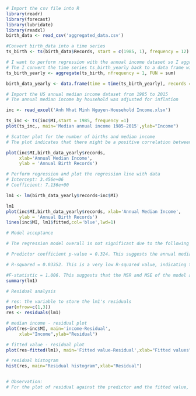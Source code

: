```r
# Import the csv file into R
library(readr)
library(forecast)
library(lubridate)
library(readxl)
birth_data <- read_csv('aggregated_data.csv')

#Convert birth_data into a time series
ts_birth <- ts(birth_data$Records, start = c(1985, 1), frequency = 12)

```
```r
# I want to perform regression with the annual income dataset so I aggregate the monthly ts_birth dataset to an annual dataset.
# The I convert the time series ts_birth_yearly back to a data frame with 2 columns "time" and "records". This is for scatter plot plotting. My scatter plot does not work with time series objects.
ts_birth_yearly <- aggregate(ts_birth, nfrequency = 1, FUN = sum)

birth_data_yearly <- data.frame(time = time(ts_birth_yearly), records = ts_birth_yearly)

```

```r
# Import the US annual median income dataset from 1985 to 2015
# The annual median income by household was adjusted for inflation

inc <- read_excel('Anh Nhat Minh Nguyen-Household Income.xlsx')

ts_inc <- ts(inc$MI,start = 1985, frequency =1)
plot(ts_inc,, main='Median annual income 1985-2015',ylab="Income")
```


```r
# Scatter plot for the number of births and median income
# The plot indicates that there might be a positive correlation between the two variables, especially when annual income is larger than $65,000.

plot(inc$MI,birth_data_yearly$records,
     xlab='Annual Median Income',
     ylab = 'Annual Birth Records')
```

```r
# Perform regression and plot the regression line with data
# Intercept: 3.456e+06
# Coefficient: 7.136e+00

lm1 <- lm(birth_data_yearly$records~inc$MI)

lm1
plot(inc$MI,birth_data_yearly$records, xlab='Annual Median Income',
     ylab = 'Annual Birth Records')
lines(inc$MI, lm1$fitted,col='blue',lwd=1)

```
```r
# Model acceptance

# The regression model overall is not significant due to the following reasons:

# Predictor coefficient p-value = 0.324. This suggests the annual median income does not have a statistically significant relationship with the number of annual birth.

# R-squared = 0.03352. This is a very low R-squared value, indicating that only 3.3 % of the variation in the birth records can be explained by the median annual income. This suggest median income contributes little to the decision the have babies of US families. The other 96.7 % of variation can be explained by numerous other factors such as heathcare indices (maternal support indices, etc), economic indices (unemployment rates, etc). I would suggest performing a multivariable regression for the number of annual births of the US. 

#F-statistic = 1.006. This suggests that the MSR and MSE of the model are almost equal or the the variation explained by the model almost equals the variation caused by randomness.
summary(lm1)
```
```r
# Residual analysis

# res: the variable to store the lm1's residuals
par(mfrow=c(1,3))
res <- residuals(lm1)

# median income - residual plot
plot(res~inc$MI, main='income-Residual',
     xlab="Income",ylab="Residual")

# fitted value - residual plot
plot(res~fitted(lm1), main='Fitted value-Residual',xlab="Fitted values")

# residual histogram
hist(res, main="Residual histogram",xlab="Residual")


# Observation: 
# For the plot of residual against the predictor and the fitted value, the residuals show a random distribution. The residual histogram shows an almost uniform distribution of residuals. This can be explained by the weak relationship between the predictor and the response. The data is randomly scattered around the fitted linear line, which may leads to the random and consistently stable regression errors. The plot of residuals against the predictor shows no patterns such as linearity or exponentiality, suggesting that we do not miss any pattern by using the linear model. The resulted residuals are due to the inappropriateness of using only the median annual household income to predict the annual number of births in the US. 

```




